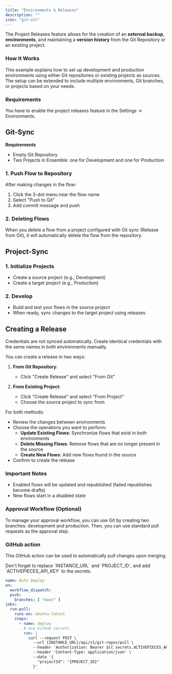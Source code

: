 ```yaml
---
title: "Environments & Releases"
description: ""
icon: "git-alt"
---
```


<Snippet file="enterprise-feature.mdx" />

The Project Releases feature allows for the creation of an **external backup**, **environments**, and maintaining a **version history** from the Git Repository or an existing project.


### How It Works

This example explains how to set up development and production environments using either Git repositories or existing projects as sources. The setup can be extended to include multiple environments, Git branches, or projects based on your needs.

### Requirements

You have to enable the project releases feature in the Settings -> Environments.

## Git-Sync

**Requirements**
- Empty Git Repository
- Two Projects in Ensemble: one for Development and one for Production

### 1. Push Flow to Repository
After making changes in the flow:
1. Click the 3-dot menu near the flow name
2. Select "Push to Git"
3. Add commit message and push

### 2. Deleting Flows
When you delete a flow from a project configured with Git sync (Release from Git), it will automatically delete the flow from the repository.

## Project-Sync

### 1. **Initialize Projects**
   - Create a source project (e.g., Development)
   - Create a target project (e.g., Production)

### 2. **Develop**
   - Build and test your flows in the source project
   - When ready, sync changes to the target project using releases

## Creating a Release

<Note>
Credentials are not synced automatically. Create identical credentials with the same names in both environments manually.
</Note>

You can create a release in two ways:

1. **From Git Repository**: 
   - Click "Create Release" and select "From Git"

2. **From Existing Project**: 
   - Click "Create Release" and select "From Project"
   - Choose the source project to sync from

For both methods:
- Review the changes between environments
- Choose the operations you want to perform:
  - **Update Existing Flows**: Synchronize flows that exist in both environments
  - **Delete Missing Flows**: Remove flows that are no longer present in the source
  - **Create New Flows**: Add new flows found in the source
- Confirm to create the release

### Important Notes
- Enabled flows will be updated and republished (failed republishes become drafts)
- New flows start in a disabled state

### Approval Workflow (Optional)

To manage your approval workflow, you can use Git by creating two branches: development and production. Then, you can use standard pull requests as the approval step.

### GitHub action
This GitHub action can be used to automatically pull changes upon merging.

<Tip>
Don't forget to replace `INSTANCE_URL` and `PROJECT_ID`, and add `ACTIVEPIECES_API_KEY` to the secrets.
</Tip>



```yml
name: Auto Deploy
on:
  workflow_dispatch:
  push:
    branches: [ "main" ]
jobs:
  run-pull:
    runs-on: ubuntu-latest
    steps:
      - name: deploy
        # Use GitHub secrets
        run: |
          curl --request POST \
            --url {INSTANCE_URL}/api/v1/git-repos/pull \
            --header 'Authorization: Bearer ${{ secrets.ACTIVEPIECES_API_KEY }}' \
            --header 'Content-Type: application/json' \
            --data '{
              "projectId": "{PROJECT_ID}"
            }'
```